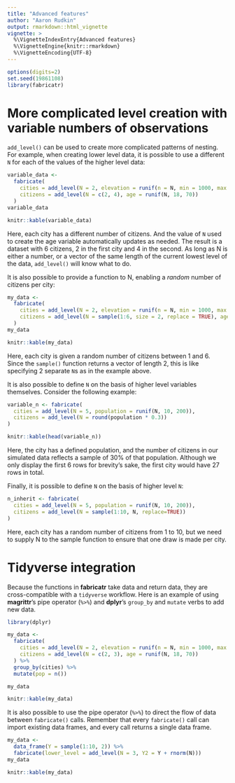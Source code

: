 ```yaml
---
title: "Advanced features"
author: "Aaron Rudkin"
output: rmarkdown::html_vignette
vignette: >
  %\VignetteIndexEntry{Advanced features}
  %\VignetteEngine{knitr::rmarkdown}
  %\VignetteEncoding{UTF-8}
---
```


```r
options(digits=2)
set.seed(19861108)
library(fabricatr)
```

# More complicated level creation with variable numbers of observations

`add_level()` can be used to create more complicated patterns of nesting. For example, when creating lower level data, it is possible to use a different `N` for each of the values of the higher level data:

```r
variable_data <-
  fabricate(
    cities = add_level(N = 2, elevation = runif(n = N, min = 1000, max = 2000)),
    citizens = add_level(N = c(2, 4), age = runif(N, 18, 70))
  )
variable_data
```
```r
knitr::kable(variable_data)
```

Here, each city has a different number of citizens. And the value of `N` used to create the age variable automatically updates as needed. The result is a dataset with 6 citizens, 2 in the first city and 4 in the second. As long as N is either a number, or a vector of the same length of the current lowest level of the data, `add_level()` will know what to do.

It is also possible to provide a function to N, enabling a *random* number of citizens per city:

```r
my_data <-
  fabricate(
    cities = add_level(N = 2, elevation = runif(n = N, min = 1000, max = 2000)),
    citizens = add_level(N = sample(1:6, size = 2, replace = TRUE), age = runif(N, 18, 70))
  )
my_data
```

```r
knitr::kable(my_data)
```

Here, each city is given a random number of citizens between 1 and 6. Since the `sample()` function returns a vector of length 2, this is like specifying 2 separate `N`s as in the example above.

It is also possible to define `N` on the basis of higher level variables themselves. Consider the following example:

```r
variable_n <- fabricate(
  cities = add_level(N = 5, population = runif(N, 10, 200)),
  citizens = add_level(N = round(population * 0.3))
)
```
```r
knitr::kable(head(variable_n))
```

Here, the city has a defined population, and the number of citizens in our simulated data reflects a sample of 30% of that population. Although we only display the first 6 rows for brevity's sake, the first city would have 27 rows in total.

Finally, it is possible to define `N` on the basis of higher level `N`:

```r
n_inherit <- fabricate(
  cities = add_level(N = 5, population = runif(N, 10, 200)),
  citizens = add_level(N = sample(1:10, N, replace=TRUE))
)
```

Here, each city has a random number of citizens from 1 to 10, but we need to supply N
to the sample function to ensure that one draw is made per city.

# Tidyverse integration

Because the functions in **fabricatr** take data and return data, they are cross-compatible with a `tidyverse` workflow. Here is an example of using **magrittr**'s pipe operator (`%>%`) and **dplyr**'s `group_by` and `mutate` verbs to add new data.

```r
library(dplyr)

my_data <-
  fabricate(
    cities = add_level(N = 2, elevation = runif(n = N, min = 1000, max = 2000)),
    citizens = add_level(N = c(2, 3), age = runif(N, 18, 70))
  ) %>%
  group_by(cities) %>%
  mutate(pop = n())

my_data
```
```r
knitr::kable(my_data)
```

It is also possible to use the pipe operator (`%>%`) to direct the flow of data between `fabricate()` calls. Remember that every `fabricate()` call can import existing data frames, and every call returns a single data frame.

```r
my_data <-
  data_frame(Y = sample(1:10, 2)) %>%
  fabricate(lower_level = add_level(N = 3, Y2 = Y + rnorm(N)))
my_data
```
```r
knitr::kable(my_data)
```
